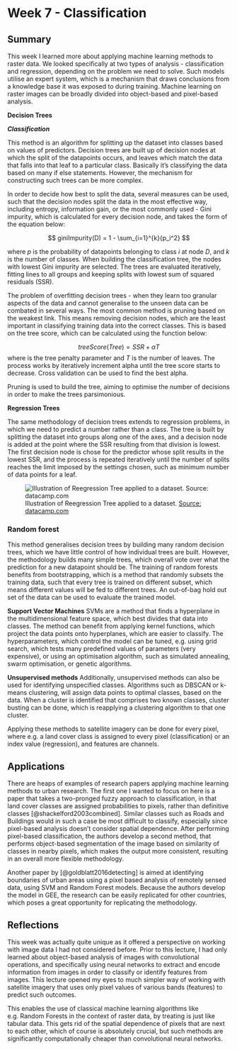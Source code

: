 # Week 7 - Classification

## Summary

This week I learned more about applying machine learning methods to raster data. We looked specifically at two types of analysis - classification and regression, depending on the problem we need to solve. Such models utilise an expert system, which is a mechanism that draws conclusions from a knowledge base it was exposed to during training. Machine learning on raster images can be broadly divided into object-based and pixel-based analysis.

**Decision Trees**

***Classification***

This method is an algorithm for splitting up the dataset into classes based on values of predictors. Decision trees are built up of decision nodes at which the split of the datapoints occurs, and leaves which match the data that falls into that leaf to a particular class. Basically it's classifying the data based on many if else statements. However, the mechanism for constructing such trees can be more complex.

In order to decide how best to split the data, several measures can be used, such that the decision nodes split the data in the most effective way, including entropy, information gain, or the most commonly used - Gini impurity, which is calculated for every decision node, and takes the form of the equation below:

$$
giniImpurity(D) = 1 - \sum_{i=1}^{k}{p_i^2}
$$

where $p$ is the probability of datapoints belonging to class $i$ at node $D$, and $k$ is the number of classes. When building the classification tree, the nodes with lowest Gini impurity are selected. The trees are evaluated iteratively, fitting lines to all groups and keeping splits with lowest sum of squared residuals (SSR).

The problem of overfitting decision trees - when they learn too granular aspects of the data and cannot generalise to the unseen data can be combated in several ways. The most common method is pruning based on the weakest link. This means removing decision nodes, which are the least important in classifying training data into the correct classes. This is based on the tree score, which can be calculated using the function below:

$$
treeScore(Tree) = SSR + \alpha T
$$ where \alpha is the tree penalty parameter and $T$ is the number of leaves. The process works by iteratively increment alpha until the tree score starts to decrease. Cross validation can be used to find the best alpha.

Pruning is used to build the tree, aiming to optimise the number of decisions in order to make the trees parsimonious.


**Regression Trees**

The same methodology of decision trees extends to regression problems, in which we need to predict a number rather than a class. The tree is built by splitting the dataset into groups along one of the axes, and a decision node is added at the point where the SSR resulting from that division is lowest. The first decision node is chose for the predictor whose split results in the lowest SSR, and the process is repeated iteratively until the number of splits reaches the limit imposed by the settings chosen, such as minimum number of data points for a leaf.

![Illustration of Reegression Tree applied to a dataset. [Source: datacamp.com](https://www.datacamp.com/tutorial/decision-trees-R)](res/regtree.png)

### Random forest

This method generalises decision trees by building many random decision trees, which we have little control of how individual trees are built. However, the methodology builds many simple trees, which overall vote over what the prediction for a new datapoint should be. The training of random forests benefits from bootstrapping, which is a method that randomly subsets the training data, such that every tree is trained on different subset, which means different values will be fed to different trees. An out-of-bag hold out set of the data can be used to evaluate the trained model.

**Support Vector Machines** SVMs are a method that finds a hyperplane in the multidimensional feature space, which best divides that data into classes. The method can benefit from applying kernel functions, which project the data points onto hyperplanes, which are easier to classify. The hyperparameters, which control the model can be tuned, e.g. using grid search, which tests many predefined values of parameters (very expensive), or using an optimisation algorithm, such as simulated annealing, swarm optimisation, or genetic algorithms.

**Unsupervised methods** Additionally, unsupervised methods can also be used for identifying unspecified classes. Algorithms such as DBSCAN or k-means clustering, will assign data points to optimal classes, based on the data. When a cluster is identified that comprises two known classes, cluster busting can be done, which is reapplying a clustering algorithm to that one cluster.

Applying these methods to satellite imagery can be done for every pixel, where e.g. a land cover class is assigned to every pixel (classification) or an index value (regression), and features are channels.

## Applications

There are heaps of examples of research papers applying machine learning methods to urban research. The first one I wanted to focus on here is a paper that takes a two-pronged fuzzy approach to classification, in that land cover classes are assigned probabilities to pixels, rather than definitive classes [@shackelford2003combined]. Similar classes such as Roads and Buildings would in such a case be most difficult to classify, especially since pixel-based analysis doesn't consider spatial dependence. After performing pixel-based classification, the authors develop a second method, that performs object-based segmentation of the image based on similarity of classes in nearby pixels, which makes the output more consistent, resulting in an overall more flexible methodology.

Another paper by [@goldblatt2016detecting] is aimed at identifying boundaries of urban areas using a pixel based analysis of remotely sensed data, using SVM and Random Forest models. Because the authors develop the model in GEE, the research can be easily replicated for other countries, which poses a great opportunity for replicating the methodology.

## Reflections

This week was actually quite unique as it offered a perspective on working with image data I had not considered before. Prior to this lecture, I had only learned about object-based analysis of images with convolutional operations, and specifically using neural networks to extract and encode information from images in order to classify or identify features from images. This lecture opened my eyes to much simpler way of working with satellite imagery that uses only pixel values of various bands (features) to predict such outcomes.

This enables the use of classical machine learning algorithms like e.g. Random Forests in the context of raster data, by treating is just like tabular data. This gets rid of the spatial dependence of pixels that are next to each other, which of course is absolutely crucial, but such methods are significantly computationally cheaper than convolutional neural networks.
